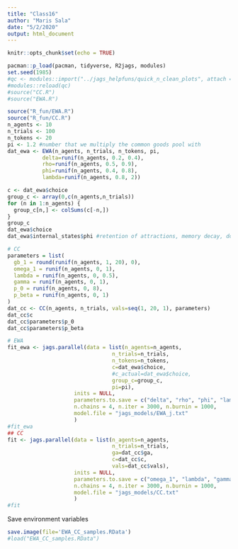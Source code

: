 ```yaml
---
title: "Class16"
author: "Maris Sala"
date: "5/2/2020"
output: html_document
---
```


```r
knitr::opts_chunk$set(echo = TRUE)
```

```r
pacman::p_load(pacman, tidyverse, R2jags, modules)
set.seed(1985)
#qc <- modules::import("../jags_helpfuns/quick_n_clean_plots", attach = T, doc = T)
#modules::reload(qc)
#source("CC.R")
#source("EWA.R")
```

```r
source("R_fun/EWA.R")
source("R_fun/CC.R")
n_agents <- 10
n_trials <- 100
n_tokens <- 20
pi <- 1.2 #number that we multiply the common goods pool with
dat_ewa <- EWA(n_agents, n_trials, n_tokens, pi, 
           delta=runif(n_agents, 0.2, 0.4),
           rho=runif(n_agents, 0.5, 0.9),
           phi=runif(n_agents, 0.4, 0.8),
           lambda=runif(n_agents, 0.8, 2))

c <- dat_ewa$choice
group_c <- array(0,c(n_agents,n_trials))
for (n in 1:n_agents) {
  group_c[n,] <- colSums(c[-n,])
}
group_c
dat_ewa$choice
dat_ewa$internal_states$phi #retention of attractions, memory decay, downwighting prior attractions, the bigger the phi, the more you downweigh prior attractions, the higher phi the more previous stuff matters (most consistent!)

# CC
parameters = list(
  gb_1 = round(runif(n_agents, 1, 20), 0),
  omega_1 = runif(n_agents, 0, 1),
  lambda = runif(n_agents, 0, 0.5),
  gamma = runif(n_agents, 0, 1),
  p_0 = runif(n_agents, 0, 8),
  p_beta = runif(n_agents, 0, 1)
)
dat_cc <- CC(n_agents, n_trials, vals=seq(1, 20, 1), parameters)
dat_cc$c
dat_cc$parameters$p_0
dat_cc$parameters$p_beta
```

```r
# EWA
fit_ewa <- jags.parallel(data = list(n_agents=n_agents, 
                                 n_trials=n_trials, 
                                 n_tokens=n_tokens,
                                 c=dat_ewa$choice,
                                 #c_actual=dat_ewa$choice,
                                 group_c=group_c,
                                 pi=pi),
                     inits = NULL,
                     parameters.to.save = c("delta", "rho", "phi", "lambda"),
                     n.chains = 4, n.iter = 3000, n.burnin = 1000,
                     model.file = "jags_models/EWA_j.txt"
                     )
#fit_ewa
## CC
fit <- jags.parallel(data = list(n_agents=n_agents, 
                                 n_trials=n_trials, 
                                 ga=dat_cc$ga,
                                 c=dat_cc$c,
                                 vals=dat_cc$vals),
                     inits = NULL,
                     parameters.to.save = c("omega_1", "lambda", "gamma", "p_0", "p_beta", "omega", "c"),
                     n.chains = 4, n.iter = 3000, n.burnin = 1000,
                     model.file = "jags_models/CC.txt"
                     )
#fit
```

Save environment variables
```r
save.image(file='EWA_CC_samples.RData')
#load("EWA_CC_samples.RData")
```

